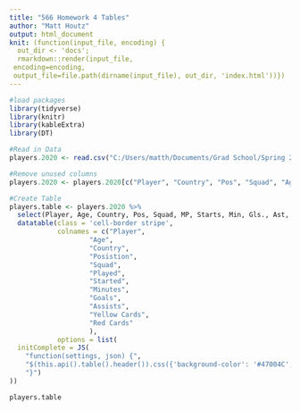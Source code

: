 ```yaml
---
title: "566 Homework 4 Tables"
author: "Matt Houtz"
output: html_document
knit: (function(input_file, encoding) {
  out_dir <- 'docs';
  rmarkdown::render(input_file,
 encoding=encoding,
 output_file=file.path(dirname(input_file), out_dir, 'index.html'))})
---
```


```r
#load packages
library(tidyverse)
library(knitr)
library(kableExtra)
library(DT)
```


```r
#Read in Data
players.2020 <- read.csv("C:/Users/matth/Documents/Grad School/Spring 2022/STAA 566/Data/pl_2020.csv")

#Remove unused columns
players.2020 <- players.2020[c("Player", "Country", "Pos", "Squad", "Age", "MP", "Starts", "Min", "Gls.", "Ast", "CrdY", "CrdR")]
```

```r
#Create Table
players.table <- players.2020 %>%
  select(Player, Age, Country, Pos, Squad, MP, Starts, Min, Gls., Ast, CrdY, CrdR) %>%
  datatable(class = 'cell-border stripe',
            colnames = c("Player",
                    "Age",
                    "Country",
                    "Posistion",
                    "Squad",
                    "Played",
                    "Started",
                    "Minutes",
                    "Goals",
                    "Assists",
                    "Yellow Cards",
                    "Red Cards"
                    ),
            options = list(
  initComplete = JS(
    "function(settings, json) {",
    "$(this.api().table().header()).css({'background-color': '#47004C', 'color': '#fff'});",
    "}")
))
```


```r
players.table
```



